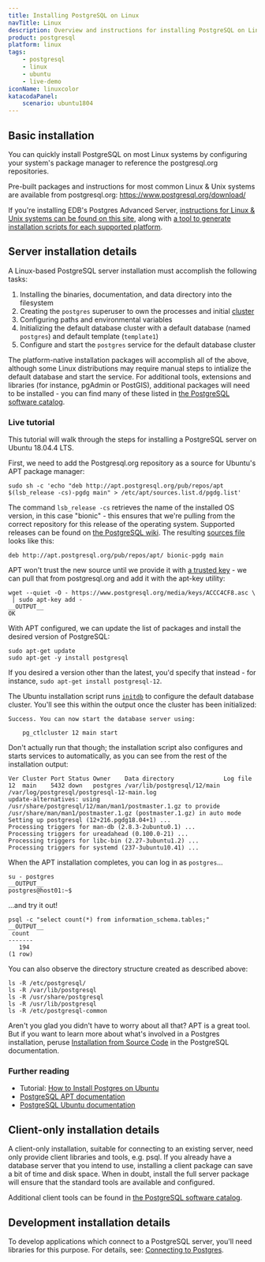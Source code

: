 ```yaml
---
title: Installing PostgreSQL on Linux
navTitle: Linux
description: Overview and instructions for installing PostgreSQL on Linux-based systems
product: postgresql
platform: linux
tags:
    - postgresql
    - linux
    - ubuntu
    - live-demo
iconName: linuxcolor
katacodaPanel:
    scenario: ubuntu1804
---
```


## Basic installation

You can quickly install PostgreSQL on most Linux systems by configuring your system's package manager to reference the postgresql.org repositories.

Pre-built packages and instructions for most common Linux & Unix systems are available from postgresql.org: <https://www.postgresql.org/download/>

If you're installing EDB's Postgres Advanced Server, [instructions for Linux & Unix systems can be found on this site](/epas/latest/epas_inst_linux/), along with [a tool to generate installation scripts for each supported platform](https://repos.enterprisedb.com/).

## Server installation details

A Linux-based PostgreSQL server installation must accomplish the following tasks:

1.  Installing the binaries, documentation, and data directory into the filesystem
2.  Creating the `postgres` superuser to own the processes and initial [cluster](https://www.postgresql.org/docs/current/creating-cluster.html)
3.  Configuring paths and environmental variables
4.  Initializing the default database cluster with a default database (named `postgres`) and default template (`template1`)
5.  Configure and start the `postgres` service for the default database cluster

The platform-native installation packages will accomplish all of the above, although some Linux distributions may require manual steps to intialize the default database and start the service. For additional tools, extensions and libraries (for instance, pgAdmin or PostGIS), additional packages will need to be installed - you can find many of these listed in [the PostgreSQL software catalog](https://www.postgresql.org/download/product-categories/).

### Live tutorial

This tutorial will walk through the steps for installing a PostgreSQL server on Ubuntu 18.04.4 LTS.

<KatacodaPanel />

First, we need to add the Postgresql.org repository as a source for Ubuntu's APT package manager:

```shell
sudo sh -c 'echo "deb http://apt.postgresql.org/pub/repos/apt $(lsb_release -cs)-pgdg main" > /etc/apt/sources.list.d/pgdg.list'
```

The command `lsb_release -cs` retrieves the name of the installed OS version, in this case "bionic" - this ensures that we're pulling from the correct repository for this release of the operating system. Supported releases can be found on [the PostgreSQL wiki](https://wiki.postgresql.org/wiki/Apt). The resulting [sources file](https://wiki.debian.org/SourcesList) looks like this:

```output
deb http://apt.postgresql.org/pub/repos/apt/ bionic-pgdg main
```

APT won't trust the new source until we provide it with [a trusted key](http://manpages.ubuntu.com/manpages/xenial/man8/apt-secure.8.html) - we can pull that from postgresql.org and add it with the apt-key utility:

```shell
wget --quiet -O - https://www.postgresql.org/media/keys/ACCC4CF8.asc \
 | sudo apt-key add -
__OUTPUT__
OK
```

With APT configured, we can update the list of packages and install the desired version of PostgreSQL:

```shell
sudo apt-get update
sudo apt-get -y install postgresql
```

If you desired a version other than the latest, you'd specify that instead - for instance, `sudo apt-get install postgresql-12`.

The Ubuntu installation script runs [`initdb`](https://www.postgresql.org/docs/current/app-initdb.html) to configure the default database cluster. You'll see this within the output once the cluster has been initialized:

```output
Success. You can now start the database server using:

    pg_ctlcluster 12 main start
```

Don't actually run that though; the installation script also configures and starts services to automatically, as you can see from the rest of the installation output:

```output
Ver Cluster Port Status Owner    Data directory              Log file
12  main    5432 down   postgres /var/lib/postgresql/12/main /var/log/postgresql/postgresql-12-main.log
update-alternatives: using /usr/share/postgresql/12/man/man1/postmaster.1.gz to provide /usr/share/man/man1/postmaster.1.gz (postmaster.1.gz) in auto mode
Setting up postgresql (12+216.pgdg18.04+1) ...
Processing triggers for man-db (2.8.3-2ubuntu0.1) ...
Processing triggers for ureadahead (0.100.0-21) ...
Processing triggers for libc-bin (2.27-3ubuntu1.2) ...
Processing triggers for systemd (237-3ubuntu10.41) ...
```

When the APT installation completes, you can log in as `postgres`...

```shell
su - postgres
__OUTPUT__
postgres@host01:~$
```

...and try it out!

```shell
psql -c "select count(*) from information_schema.tables;"
__OUTPUT__
 count
-------
   194
(1 row)
```

You can also observe the directory structure created as described above:

```shell
ls -R /etc/postgresql/
ls -R /var/lib/postgresql
ls -R /usr/share/postgresql
ls -R /usr/lib/postgresql
ls -R /etc/postgresql-common
```

Aren't you glad you didn't have to worry about all that? APT is a great tool. But if you want to learn more about what's involved in a Postgres installation, peruse [Installation from Source Code](https://www.postgresql.org/docs/current/installation.html) in the PostgreSQL documentation.

### Further reading

-   Tutorial: [How to Install Postgres on Ubuntu](https://www.enterprisedb.com/postgres-tutorials/how-install-postgres-ubuntu)
-   [PostgreSQL APT documentation](https://wiki.postgresql.org/wiki/Apt)
-   [PostgreSQL Ubuntu documentation](https://www.postgresql.org/download/linux/ubuntu/)

## Client-only installation details

A client-only installation, suitable for connecting to an existing server, need only provide client libraries and tools, e.g. psql. If you already have a database server that you intend to use, installing a client package can save a bit of time and disk space. When in doubt, install the full server package will ensure that the standard tools are available and configured.

Additional client tools can be found in [the PostgreSQL software catalog](https://www.postgresql.org/download/products/1-administrationdevelopment-tools/).

## Development installation details

To develop applications which connect to a PostgreSQL server, you'll need libraries for this purpose. For details, see: [Connecting to Postgres](/getting-started/connecting_to_postgres).
